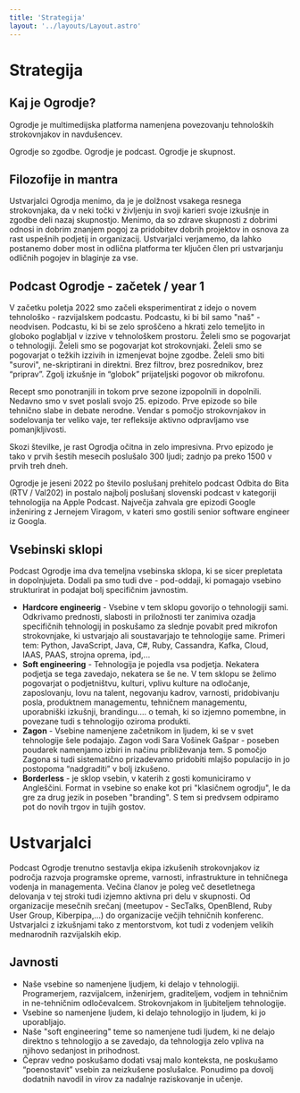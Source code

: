 ```yaml
---
title: 'Strategija'
layout: '../layouts/Layout.astro'
---
```


# Strategija

## Kaj je Ogrodje?

Ogrodje je multimedijska platforma namenjena povezovanju tehnoloških strokovnjakov in navdušencev.

Ogrodje so zgodbe. Ogrodje je podcast. Ogrodje je skupnost.

## Filozofije in mantra

Ustvarjalci Ogrodja menimo, da je je dolžnost vsakega resnega strokovnjaka, da v neki točki v življenju in svoji
karieri svoje izkušnje in zgodbe deli nazaj skupnostjo. Menimo, da so zdrave skupnosti z
dobrimi odnosi in dobrim znanjem pogoj za pridobitev dobrih projektov in
osnova za rast uspešnih podjetij in organizacij. Ustvarjalci verjamemo, da lahko postanemo dober most in odlična
platforma ter ključen člen pri ustvarjanju odličnih pogojev in blaginje za vse.

## Podcast Ogrodje - začetek / year 1

V začetku poletja 2022 smo začeli eksperimentirat z idejo o novem tehnološko - razvijalskem podcastu. Podcastu, ki bi bil samo "naš" - neodvisen.
Podcastu, ki bi se zelo sproščeno a hkrati zelo temeljito in globoko poglabljal v izzive v tehnološkem prostoru. Želeli smo se pogovarjat o tehnologiji.
Želeli smo se pogovarjat kot strokovnjaki. Želeli smo se pogovarjat o težkih izzivih in izmenjevat bojne zgodbe. Želeli smo biti "surovi", ne-skriptirani in direktni.
Brez filtrov, brez posrednikov, brez “priprav”. Zgolj izkušnje in “globok” prijateljski pogovor ob mikrofonu.

Recept smo ponotranjili in tokom prve sezone izpopolnili in dopolnili. Nedavno smo v svet poslali svojo 25. epizodo.
Prve epizode so bile tehnično slabe in debate nerodne. Vendar s pomočjo strokovnjakov in sodelovanja ter veliko vaje, ter refleksije aktivno odpravljamo vse pomanjkljivosti.

Skozi številke, je rast Ogrodja očitna in zelo impresivna. Prvo epizodo je tako v prvih šestih mesecih poslušalo 300 ljudi; zadnjo pa preko 1500 v prvih treh dneh.

Ogrodje je jeseni 2022 po število poslušanj prehitelo podcast Odbita do Bita (RTV / Val202) in postalo najbolj poslušanj slovenski podcast v
kategoriji tehnologija na Apple Podcast. Največja zahvala gre epizodi Google inženiring z Jernejem Viragom, v kateri smo gostili senior software engineer iz Googla.

## Vsebinski sklopi

Podcast Ogrodje ima dva temeljna vsebinska sklopa, ki se sicer prepletata in dopolnjujeta. Dodali pa smo tudi dve - pod-oddaji, ki pomagajo vsebino strukturirat in podajat bolj specifičnim javnostim.

* **Hardcore engineerig** - Vsebine v tem sklopu govorijo o tehnologiji sami. Odkrivamo prednosti, slabosti in priložnosti ter zanimiva ozadja specifičnih tehnologij in poskušamo za slednje povabit pred mikrofon strokovnjake, ki ustvarjajo ali soustavarjajo te tehnologije same. Primeri tem: Python, JavaScript, Java, C#, Ruby, Cassandra, Kafka, Cloud, IAAS, PAAS, strojna oprema, ipd,...
* **Soft engineering** - Tehnologija je pojedla vsa podjetja. Nekatera podjetja se tega zavedajo, nekatera se še ne. V tem sklopu se želimo pogovarjat o podjetništvu, kulturi, vplivu kulture na odločanje, zaposlovanju, lovu na talent, negovanju kadrov, varnosti, pridobivanju posla, produktnem managementu, tehničnem managementu, uporabniški izkušnji, brandingu.... o temah, ki so izjemno pomembne, in povezane tudi s tehnologijo oziroma produkti.
* **Zagon** - Vsebine namenjene začetnikom in ljudem, ki se v svet tehnologije šele podajajo. Zagon vodi Sara Vošinek Gašpar - poseben poudarek namenjamo izbiri in načinu približevanja tem.
S pomočjo Zagona si tudi sistematično prizadevamo pridobiti mlajšo populacijo in jo postopoma “nadgraditi” v bolj izkušeno.
* **Borderless** - je sklop vsebin, v katerih z gosti komuniciramo v Angleščini. Format in vsebine so enake kot pri "klasičnem ogrodju", le da gre za drug jezik in poseben "branding".
S tem si predvsem odpiramo pot do novih trgov in tujih gostov.

# Ustvarjalci

Podcast Ogrodje trenutno sestavlja ekipa izkušenih strokovnjakov iz področja razvoja programske opreme, varnosti, infrastrukture in tehničnega vodenja in managementa. Večina članov je poleg več desetletnega delovanja v tej stroki tudi izjemno aktivna pri delu v skupnosti. Od organizacije mesečnih srečanj (meetupov - SecTalks, OpenBlend, Ruby User Group, Kiberpipa,...) do organizacije večjih tehničnih konferenc. Ustvarjalci z izkušnjami tako z mentorstvom, kot tudi z vodenjem velikih mednarodnih razvijalskih ekip.

<People people={teamMembers}></People>

## Javnosti

* Naše vsebine so namenjene ljudjem, ki delajo v tehnologiji. Programerjem, razvijalcem, inženirjem, graditeljem, vodjem in tehničnim in ne-tehničnim odločevalcem.
Strokovnjakom in ljubiteljem tehnologije.
* Vsebine so namenjene ljudem, ki delajo tehnologijo in ljudem, ki jo uporabljajo.
* Naše "soft engineering" teme so namenjene tudi ljudem, ki ne delajo direktno s tehnologijo a se zavedajo, da tehnologija zelo vpliva na njihovo sedanjost in prihodnost.
* Čeprav vedno poskušamo dodati vsaj malo konteksta, ne poskušamo “poenostavit” vsebin za neizkušene poslušalce. Ponudimo pa dovolj dodatnih navodil in virov za nadalnje raziskovanje in učenje.
